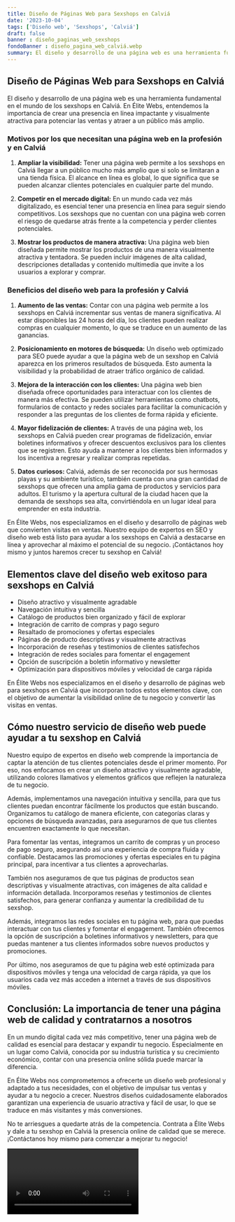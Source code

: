 ```yaml
---
title: Diseño de Páginas Web para Sexshops en Calviá
date: '2023-10-04'
tags: ['Diseño web', 'Sexshops', 'Calviá']
draft: false
banner : diseño_paginas_web_sexshops
fondoBanner : diseño_pagina_web_calviá.webp
summary: El diseño y desarrollo de una página web es una herramienta fundamental en el mundo de los sexshops en Calviá. En Élite Webs, entendemos la importancia de crear una presencia en línea impactante y visualmente atractiva para potenciar las ventas y atraer a un público más amplio.
---
```


## Diseño de Páginas Web para Sexshops en Calviá

El diseño y desarrollo de una página web es una herramienta fundamental en el mundo de los sexshops en Calviá. En Élite Webs, entendemos la importancia de crear una presencia en línea impactante y visualmente atractiva para potenciar las ventas y atraer a un público más amplio.

### Motivos por los que necesitan una página web en la profesión y en Calviá

1. **Ampliar la visibilidad:** Tener una página web permite a los sexshops en Calviá llegar a un público mucho más amplio que si solo se limitaran a una tienda física. El alcance en línea es global, lo que significa que se pueden alcanzar clientes potenciales en cualquier parte del mundo.

2. **Competir en el mercado digital:** En un mundo cada vez más digitalizado, es esencial tener una presencia en línea para seguir siendo competitivos. Los sexshops que no cuentan con una página web corren el riesgo de quedarse atrás frente a la competencia y perder clientes potenciales.

3. **Mostrar los productos de manera atractiva:** Una página web bien diseñada permite mostrar los productos de una manera visualmente atractiva y tentadora. Se pueden incluir imágenes de alta calidad, descripciones detalladas y contenido multimedia que invite a los usuarios a explorar y comprar.

### Beneficios del diseño web para la profesión y Calviá

1. **Aumento de las ventas:** Contar con una página web permite a los sexshops en Calviá incrementar sus ventas de manera significativa. Al estar disponibles las 24 horas del día, los clientes pueden realizar compras en cualquier momento, lo que se traduce en un aumento de las ganancias.

2. **Posicionamiento en motores de búsqueda:** Un diseño web optimizado para SEO puede ayudar a que la página web de un sexshop en Calviá aparezca en los primeros resultados de búsqueda. Esto aumenta la visibilidad y la probabilidad de atraer tráfico orgánico de calidad.

3. **Mejora de la interacción con los clientes:** Una página web bien diseñada ofrece oportunidades para interactuar con los clientes de manera más efectiva. Se pueden utilizar herramientas como chatbots, formularios de contacto y redes sociales para facilitar la comunicación y responder a las preguntas de los clientes de forma rápida y eficiente.

4. **Mayor fidelización de clientes:** A través de una página web, los sexshops en Calviá pueden crear programas de fidelización, enviar boletines informativos y ofrecer descuentos exclusivos para los clientes que se registren. Esto ayuda a mantener a los clientes bien informados y los incentiva a regresar y realizar compras repetidas.

5. **Datos curiosos:** Calviá, además de ser reconocida por sus hermosas playas y su ambiente turístico, también cuenta con una gran cantidad de sexshops que ofrecen una amplia gama de productos y servicios para adultos. El turismo y la apertura cultural de la ciudad hacen que la demanda de sexshops sea alta, convirtiéndola en un lugar ideal para emprender en esta industria.

En Élite Webs, nos especializamos en el diseño y desarrollo de páginas web que convierten visitas en ventas. Nuestro equipo de expertos en SEO y diseño web está listo para ayudar a los sexshops en Calviá a destacarse en línea y aprovechar al máximo el potencial de su negocio. ¡Contáctanos hoy mismo y juntos haremos crecer tu sexshop en Calviá!

<GifSeo />

<Cta />

## Elementos clave del diseño web exitoso para sexshops en Calviá

- Diseño atractivo y visualmente agradable
- Navegación intuitiva y sencilla
- Catálogo de productos bien organizado y fácil de explorar
- Integración de carrito de compras y pago seguro
- Resaltado de promociones y ofertas especiales
- Páginas de producto descriptivas y visualmente atractivas
- Incorporación de reseñas y testimonios de clientes satisfechos
- Integración de redes sociales para fomentar el engagement
- Opción de suscripción a boletín informativo y newsletter
- Optimización para dispositivos móviles y velocidad de carga rápida

En Élite Webs nos especializamos en el diseño y desarrollo de páginas web para sexshops en Calviá que incorporan todos estos elementos clave, con el objetivo de aumentar la visibilidad online de tu negocio y convertir las visitas en ventas.

## Cómo nuestro servicio de diseño web puede ayudar a tu sexshop en Calviá

Nuestro equipo de expertos en diseño web comprende la importancia de captar la atención de tus clientes potenciales desde el primer momento. Por eso, nos enfocamos en crear un diseño atractivo y visualmente agradable, utilizando colores llamativos y elementos gráficos que reflejen la naturaleza de tu negocio.

Además, implementamos una navegación intuitiva y sencilla, para que tus clientes puedan encontrar fácilmente los productos que están buscando. Organizamos tu catálogo de manera eficiente, con categorías claras y opciones de búsqueda avanzadas, para asegurarnos de que tus clientes encuentren exactamente lo que necesitan.

Para fomentar las ventas, integramos un carrito de compras y un proceso de pago seguro, asegurando así una experiencia de compra fluida y confiable. Destacamos las promociones y ofertas especiales en tu página principal, para incentivar a tus clientes a aprovecharlas.

También nos aseguramos de que tus páginas de productos sean descriptivas y visualmente atractivas, con imágenes de alta calidad e información detallada. Incorporamos reseñas y testimonios de clientes satisfechos, para generar confianza y aumentar la credibilidad de tu sexshop.

Además, integramos las redes sociales en tu página web, para que puedas interactuar con tus clientes y fomentar el engagement. También ofrecemos la opción de suscripción a boletines informativos y newsletters, para que puedas mantener a tus clientes informados sobre nuevos productos y promociones.

Por último, nos aseguramos de que tu página web esté optimizada para dispositivos móviles y tenga una velocidad de carga rápida, ya que los usuarios cada vez más acceden a internet a través de sus dispositivos móviles.

## Conclusión: La importancia de tener una página web de calidad y contratarnos a nosotros

En un mundo digital cada vez más competitivo, tener una página web de calidad es esencial para destacar y expandir tu negocio. Especialmente en un lugar como Calviá, conocida por su industria turística y su crecimiento económico, contar con una presencia online sólida puede marcar la diferencia.

En Élite Webs nos comprometemos a ofrecerte un diseño web profesional y adaptado a tus necesidades, con el objetivo de impulsar tus ventas y ayudar a tu negocio a crecer. Nuestros diseños cuidadosamente elaborados garantizan una experiencia de usuario atractiva y fácil de usar, lo que se traduce en más visitantes y más conversiones.

No te arriesgues a quedarte atrás de la competencia. Contrata a Élite Webs y dale a tu sexshop en Calviá la presencia online de calidad que se merece. ¡Contáctanos hoy mismo para comenzar a mejorar tu negocio!

<Video />

<CtaBot job='Sexshops' city='Calviá'/>

<Gmaps query='Calviá+españa+maps' />